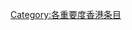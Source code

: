 {{catmore1|[[Wikipedia:香港专题|Wikipedia:香港专题]]}}
{{Articles by Importance|topic=香港|project=香港|format=toc}}
{{CategoryTOC}}
{{cat importance | topic=香港|class=不适用|sort=香港}}
{{emptycat}}

[[Category:各重要度香港条目|Category:各重要度香港条目]]